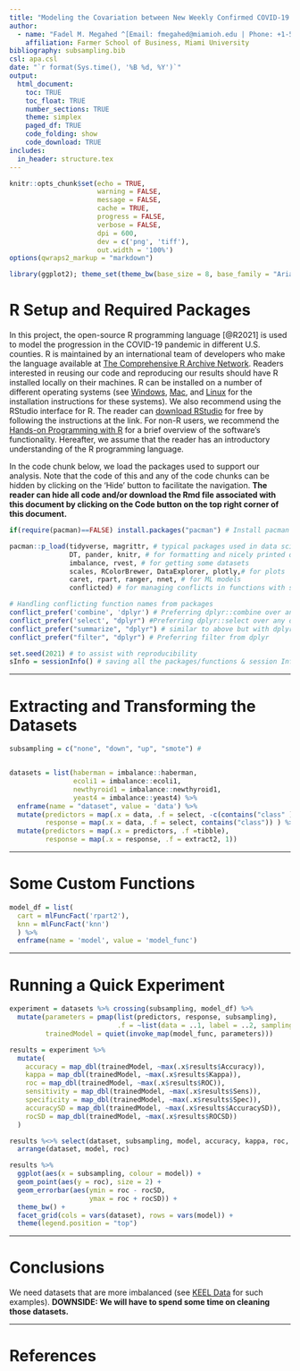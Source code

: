 ```yaml
---
title: "Modeling the Covariation between New Weekly Confirmed COVID-19 Cases and Deaths in the U.S. States: A Retrospective Analysis of 52 Weeks of Data"
author:
  - name: "Fadel M. Megahed ^[Email: fmegahed@miamioh.edu | Phone: +1-513-529-4185 | Website: <a href=\"https://miamioh.edu/fsb/directory/?up=/directory/megahefm\">Miami University Official</a>]"
    affiliation: Farmer School of Business, Miami University
bibliography: subsampling.bib
csl: apa.csl
date: "`r format(Sys.time(), '%B %d, %Y')`"
output: 
  html_document:
    toc: TRUE
    toc_float: TRUE
    number_sections: TRUE
    theme: simplex
    paged_df: TRUE
    code_folding: show
    code_download: TRUE
includes:
  in_header: structure.tex
---
```

  
```r
knitr::opts_chunk$set(echo = TRUE,
                      warning = FALSE,
                      message = FALSE,
                      cache = TRUE,
                      progress = FALSE, 
                      verbose = FALSE,
                      dpi = 600,
                      dev = c('png', 'tiff'),
                      out.width = '100%')
options(qwraps2_markup = "markdown")

library(ggplot2); theme_set(theme_bw(base_size = 8, base_family = "Arial"))
```

# R Setup and Required Packages
In this project, the open-source R programming language [@R2021] is used to model the progression in the COVID-19 pandemic in different U.S. counties. R is maintained by an international team of developers who make the language available at [The Comprehensive R Archive Network](https://cran.r-project.org/). Readers interested in reusing our code and reproducing our results should have R installed locally on their machines. R can be installed on a number of different operating systems (see [Windows](https://cran.r-project.org/bin/windows/), [Mac](https://cran.r-project.org/bin/macosx/), and [Linux](https://cran.r-project.org/bin/linux/) for the installation instructions for these systems). We also recommend using the RStudio interface for R. The reader can [download RStudio](http://www.rstudio.com/ide) for free by following the instructions at the link. For non-R users, we recommend the [Hands-on Programming with R](https://rstudio-education.github.io/hopr/packages.html) for a brief overview of the software's functionality. Hereafter, we assume that the reader has an introductory understanding of the R programming language.

In the code chunk below, we load the packages used to support our analysis. Note that the code of this and any of the code chunks can be hidden by clicking on the 'Hide' button to facilitate the navigation. **The reader can hide all code and/or download the Rmd file associated with this document by clicking on the Code button on the top right corner of this document.** 

```r
if(require(pacman)==FALSE) install.packages("pacman") # Install pacman (if not already installed)

pacman::p_load(tidyverse, magrittr, # typical packages used in data science
               DT, pander, knitr, # for formatting and nicely printed outputs
               imbalance, rvest, # for getting some datasets
               scales, RColorBrewer, DataExplorer, plotly,# for plots
               caret, rpart, ranger, nnet, # for ML models
               conflicted) # for managing conflicts in functions with same names

# Handling conflicting function names from packages
conflict_prefer('combine', 'dplyr') # Preferring dplyr::combine over any other package
conflict_prefer('select', "dplyr") #Preferring dplyr::select over any other package
conflict_prefer("summarize", "dplyr") # similar to above but with dplyr::summarize
conflict_prefer("filter", "dplyr") # Preferring filter from dplyr

set.seed(2021) # to assist with reproducibility
sInfo = sessionInfo() # saving all the packages/functions & session Info
```

---

# Extracting and Transforming the Datasets
```r
subsampling = c("none", "down", "up", "smote") #


datasets = list(haberman = imbalance::haberman, 
                ecoli1 = imbalance::ecoli1,
                newthyroid1 = imbalance::newthyroid1,
                yeast4 = imbalance::yeast4) %>% 
  enframe(name = "dataset", value = 'data') %>% 
  mutate(predictors = map(.x = data, .f = select, -c(contains("class" ))),
         response = map(.x = data, .f = select, contains("class")) ) %>% 
  mutate(predictors = map(.x = predictors, .f =tibble),
         response = map(.x = response, .f = extract2, 1))
```

---

# Some Custom Functions
```r
model_df = list(
  cart = mlFuncFact('rpart2'),
  knn = mlFuncFact('knn')
  ) %>%
  enframe(name = 'model', value = 'model_func')

```

---

# Running a Quick Experiment
```r
experiment = datasets %>% crossing(subsampling, model_df) %>% 
  mutate(parameters = pmap(list(predictors, response, subsampling),
                           .f = ~list(data = ..1, label = ..2, samplingMethod = ..3)),
         trainedModel = quiet(invoke_map(model_func, parameters)))

results = experiment %>% 
  mutate(
    accuracy = map_dbl(trainedModel, ~max(.x$results$Accuracy)),
    kappa = map_dbl(trainedModel, ~max(.x$results$Kappa)),
    roc = map_dbl(trainedModel, ~max(.x$results$ROC)),
    sensitivity = map_dbl(trainedModel, ~max(.x$results$Sens)),
    specificity = map_dbl(trainedModel, ~max(.x$results$Spec)),
    accuracySD = map_dbl(trainedModel, ~max(.x$results$AccuracySD)),
    rocSD = map_dbl(trainedModel, ~max(.x$results$ROCSD))
  )

results %<>% select(dataset, subsampling, model, accuracy, kappa, roc, sensitivity, specificity, rocSD) %>% 
  arrange(dataset, model, roc)

results %>% 
  ggplot(aes(x = subsampling, colour = model)) +
  geom_point(aes(y = roc), size = 2) +
  geom_errorbar(aes(ymin = roc - rocSD,
                    ymax = roc + rocSD)) +
  theme_bw() +
  facet_grid(cols = vars(dataset), rows = vars(model)) +
  theme(legend.position = "top")
```

---

# Conclusions
We need datasets that are more imbalanced (see [KEEL Data](https://sci2s.ugr.es/keel/imbalanced.php?order=ins#subA) for such examples). **DOWNSIDE: We will have to spend some time on cleaning those datasets.**

---

# References {-}

